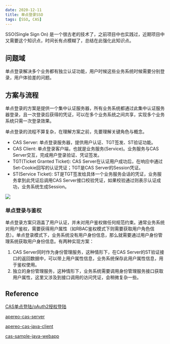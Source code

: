 ```yaml
---
date: 2020-12-11
title: 单点登录SSO
tags: [SSO, CAS]
---
```


SSO(Single Sign On) 是一个很古老的技术了，之前项目中也实践过，近期项目中又需要这个知识点，时间长有点模糊了，总结在此强化此知识点。

## 问题域

单点登录解决多个业务都有独立认证功能，用户时候这些业务系统时候需要分别登录，用户体验差的问题。

## 方案与流程

单点登录的方案是提供一个集中认证服务器，所有业务系统都通过此集中认证服务器登录，且一次登录后获得的凭证，可以在多个业务系统之间共享，实现多个业务系统只需一次登录效果。

单点登录的流程不算复杂，在理解方案之前，先要理解关键角色与概念。

- CAS Server: 单点登录服务器，提供用户认证、TGT签发、ST验证功能。
- CAS Client: 单点登录客户端，也就是业务服务(Service)。业务服务与CAS Server交互，完成用户登录验证、凭证签发。
- TGT(Ticket Granted Ticket): CAS Server在认证用户成功后，在响应中通过Set-Cookie回写的认证凭证；TGT是CAS Server的Session凭证。
- ST(Service Ticket): ST是TGT签发给具体一个业务服务会话的凭证，业务服务拿到此凭证后调用CAS Server接口校验凭证，如果校验通过则表示认证成功，业务系统生成Session。

![](/images/sso-flow.png)

### 单点登录与鉴权

单点登录方案只涵盖了用户认证，并未对用户鉴权做任何规范约束。通常业务系统对用户鉴权，需要获得用户属性（如RBAC鉴权模式下则需要获取用户角色信息）。单点登录模式下，业务系统没有用户身份信息，那么就需要通过用户身份管理系统获取用户身份信息。有两种实现方案：

1. CAS Server同时作为身份管理服务，这种情形下，在CAS Server的ST验证接口的返回数据中，可以带上用户属性信息，业务系统保存此用户属性信息，用于鉴权使用。
2. 独立的身份管理服务，这种情形下，业务系统需要调用身份管理服务接口获取用户属性，这里又涉及到接口调用的访问凭证，会稍微复杂一些。

## Reference

[CAS单点登陆/oAuth2授权登陆](https://www.cnblogs.com/zhuzhenwei918/p/9298943.html)

[apereo-cas-server](https://github.com/apereo/cas)

[apereo-cas-java-client](https://github.com/apereo/java-cas-client)

[cas-sample-java-webapp](https://github.com/cas-projects/cas-sample-java-webapp)
